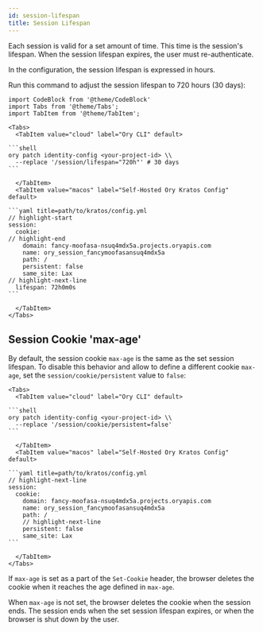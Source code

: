 ```yaml
---
id: session-lifespan
title: Session Lifespan
---
```


Each session is valid for a set amount of time. This time is the session's
lifespan. When the session lifespan expires, the user must re-authenticate.

In the configuration, the session lifespan is expressed in hours.

Run this command to adjust the session lifespan to 720 hours (30 days):

````mdx-code-block
import CodeBlock from '@theme/CodeBlock'
import Tabs from '@theme/Tabs';
import TabItem from '@theme/TabItem';

<Tabs>
  <TabItem value="cloud" label="Ory CLI" default>

```shell
ory patch identity-config <your-project-id> \\
  --replace '/session/lifespan="720h"' # 30 days
```

  </TabItem>
  <TabItem value="macos" label="Self-Hosted Ory Kratos Config" default>

```yaml title=path/to/kratos/config.yml
// highlight-start
session:
  cookie:
// highlight-end
    domain: fancy-moofasa-nsuq4mdx5a.projects.oryapis.com
    name: ory_session_fancymoofasansuq4mdx5a
    path: /
    persistent: false
    same_site: Lax
// highlight-next-line
  lifespan: 72h0m0s
```

  </TabItem>
</Tabs>
````

## Session Cookie 'max-age'

By default, the session cookie `max-age` is the same as the set session
lifespan. To disable this behavior and allow to define a different cookie
`max-age`, set the `session/cookie/persistent` value to `false`:

````mdx-code-block
<Tabs>
  <TabItem value="cloud" label="Ory CLI" default>

```shell
ory patch identity-config <your-project-id> \\
  --replace '/session/cookie/persistent=false'
```

  </TabItem>
  <TabItem value="macos" label="Self-Hosted Ory Kratos Config" default>

```yaml title=path/to/kratos/config.yml
// highlight-next-line
session:
  cookie:
    domain: fancy-moofasa-nsuq4mdx5a.projects.oryapis.com
    name: ory_session_fancymoofasansuq4mdx5a
    path: /
    // highlight-next-line
    persistent: false
    same_site: Lax
```

  </TabItem>
</Tabs>
````

If `max-age` is set as a part of the `Set-Cookie` header, the browser deletes
the cookie when it reaches the age defined in `max-age`.

When `max-age` is not set, the browser deletes the cookie when the session ends.
The session ends when the set session lifespan expires, or when the browser is
shut down by the user.
